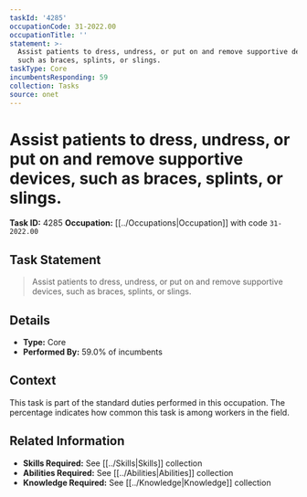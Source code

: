 ```yaml
---
taskId: '4285'
occupationCode: 31-2022.00
occupationTitle: ''
statement: >-
  Assist patients to dress, undress, or put on and remove supportive devices,
  such as braces, splints, or slings.
taskType: Core
incumbentsResponding: 59
collection: Tasks
source: onet
---
```

# Assist patients to dress, undress, or put on and remove supportive devices, such as braces, splints, or slings.

**Task ID:** 4285
**Occupation:** [[../Occupations|Occupation]] with code `31-2022.00`

## Task Statement

> Assist patients to dress, undress, or put on and remove supportive devices, such as braces, splints, or slings.

## Details

- **Type:** Core
- **Performed By:** 59.0% of incumbents

## Context

This task is part of the standard duties performed in this occupation. The percentage indicates how common this task is among workers in the field.

## Related Information

- **Skills Required:** See [[../Skills|Skills]] collection
- **Abilities Required:** See [[../Abilities|Abilities]] collection
- **Knowledge Required:** See [[../Knowledge|Knowledge]] collection

